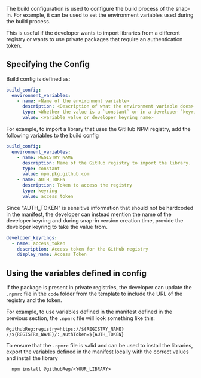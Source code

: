 The build configuration is used to configure the build process of the snap-in. For example, it can be used to set the environment variables used during the build process.

This is useful if the developer wants to import libraries from a different registry or wants to use private packages that
require an authentication token.

## Specifying the Config

Build config is defined as:

```yaml
build_config:
  environment_variables:
    - name: <Name of the environment variable>
      description: <Description of what the environment variable does>
      type: <Whether the value is a `constant` or in a developer `keyring`>
      value: <variable value or developer keyring name>
```

For example, to import a library that uses the GitHub NPM registry, add
the following variables to the build config

```yaml
build_config:
  environment_variables:
    - name: REGISTRY_NAME
      description: Name of the GitHub registry to import the library.
      type: constant
      value: npm.pkg.github.com
    - name: AUTH_TOKEN
      description: Token to access the registry
      type: keyring
      value: access_token
```

Since "AUTH_TOKEN" is sensitive information that should not be hardcoded in the manifest,
the developer can instead mention the name of the developer keyring and during snap-in version creation
time, provide the developer keyring to take the value from.

```yaml
developer_keyrings:
  - name: access_token
    description: Access token for the GitHub registry
    display_name: Access Token
```

## Using the variables defined in config

If the package is present in private registries, the developer can update the `.npmrc` file in the `code` folder from the template to include the URL of the registry and the token.

For example, to use variables defined in the manifest defined in the previous section, the `.npmrc` file will look something like this:

```.npmrc
@githubReg:registry=https://${REGISTRY_NAME}
//${REGISTRY_NAME}/:_authToken=${AUTH_TOKEN}
```

To ensure that the `.npmrc` file is valid and can be used to install the libraries, export the variables defined in the manifest locally with the correct values and install the library

```
  npm install @githubReg/<YOUR_LIBRARY>
```
